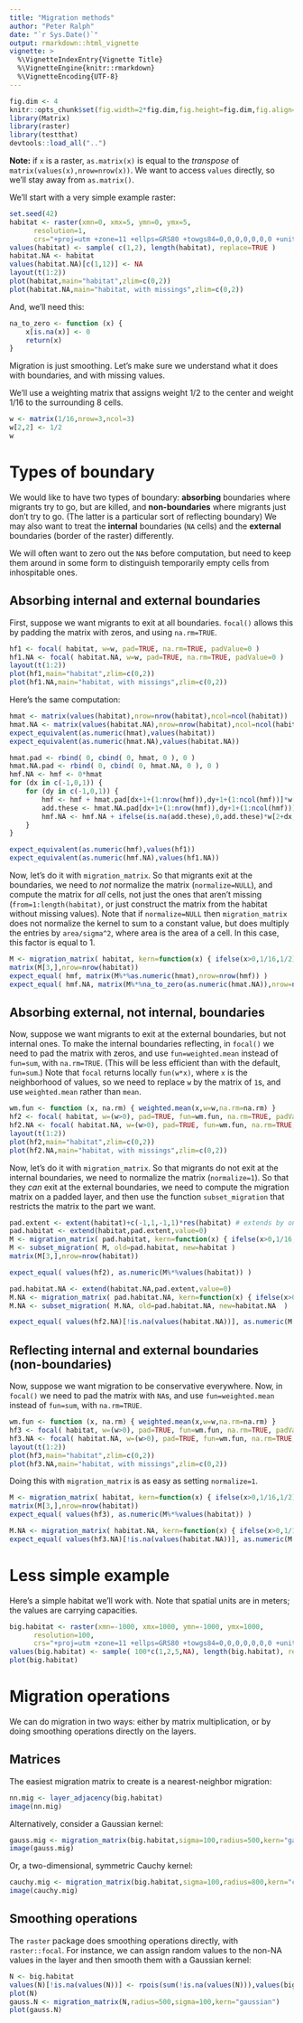 ```yaml
---
title: "Migration methods"
author: "Peter Ralph"
date: "`r Sys.Date()`"
output: rmarkdown::html_vignette
vignette: >
  %\VignetteIndexEntry{Vignette Title}
  %\VignetteEngine{knitr::rmarkdown}
  %\VignetteEncoding{UTF-8}
---
```



```r
fig.dim <- 4
knitr::opts_chunk$set(fig.width=2*fig.dim,fig.height=fig.dim,fig.align='center')
library(Matrix)
library(raster)
library(testthat)
devtools::load_all("..")
```

**Note:** 
if `x` is a raster, `as.matrix(x)` is equal to the *transpose* of `matrix(values(x),nrow=nrow(x))`.
We want to access `values` directly, so we'll stay away from `as.matrix()`.


We'll start with a very simple example raster:
```r
set.seed(42)
habitat <- raster(xmn=0, xmx=5, ymn=0, ymx=5, 
      resolution=1,
      crs="+proj=utm +zone=11 +ellps=GRS80 +towgs84=0,0,0,0,0,0,0 +units=m +no_defs")
values(habitat) <- sample( c(1,2), length(habitat), replace=TRUE )
habitat.NA <- habitat
values(habitat.NA)[c(1,12)] <- NA
layout(t(1:2))
plot(habitat,main="habitat",zlim=c(0,2))
plot(habitat.NA,main="habitat, with missings",zlim=c(0,2))
```

And, we'll need this:
```r
na_to_zero <- function (x) {
    x[is.na(x)] <- 0
    return(x)
}
```

Migration is just smoothing.
Let's make sure we understand what it does with boundaries,
and with missing values.

We'll use a weighting matrix that assigns weight $1/2$ to the center and weight $1/16$
to the surrounding 8 cells.
```r
w <- matrix(1/16,nrow=3,ncol=3)
w[2,2] <- 1/2
w
```

Types of boundary
=================

We would like to have two types of boundary:
**absorbing** boundaries where migrants try to go, but are killed,
and **non-boundaries** where migrants just don't try to go.
(The latter is a particular sort of reflecting boundary)
We may also want to treat the **internal** boundaries (`NA` cells)
and the **external** boundaries (border of the raster)
differently.

We will often want to zero out the `NA`s before computation,
but need to keep them around in some form to distinguish temporarily empty cells
from inhospitable ones.


Absorbing internal and external boundaries
------------------------------------------

First, suppose we want migrants to exit at all boundaries.
`focal()` allows this by padding the matrix with zeros,
and using `na.rm=TRUE`.
```r
hf1 <- focal( habitat, w=w, pad=TRUE, na.rm=TRUE, padValue=0 )
hf1.NA <- focal( habitat.NA, w=w, pad=TRUE, na.rm=TRUE, padValue=0 )
layout(t(1:2))
plot(hf1,main="habitat",zlim=c(0,2))
plot(hf1.NA,main="habitat, with missings",zlim=c(0,2))
```

Here's the same computation:
```r
hmat <- matrix(values(habitat),nrow=nrow(habitat),ncol=ncol(habitat))
hmat.NA <- matrix(values(habitat.NA),nrow=nrow(habitat),ncol=ncol(habitat))
expect_equivalent(as.numeric(hmat),values(habitat))
expect_equivalent(as.numeric(hmat.NA),values(habitat.NA))

hmat.pad <- rbind( 0, cbind( 0, hmat, 0 ), 0 )
hmat.NA.pad <- rbind( 0, cbind( 0, hmat.NA, 0 ), 0 )
hmf.NA <- hmf <- 0*hmat
for (dx in c(-1,0,1)) { 
    for (dy in c(-1,0,1)) {
        hmf <- hmf + hmat.pad[dx+1+(1:nrow(hmf)),dy+1+(1:ncol(hmf))]*w[2+dx,2+dy]
        add.these <- hmat.NA.pad[dx+1+(1:nrow(hmf)),dy+1+(1:ncol(hmf))]
        hmf.NA <- hmf.NA + ifelse(is.na(add.these),0,add.these)*w[2+dx,2+dy]
    }
}

expect_equivalent(as.numeric(hmf),values(hf1))
expect_equivalent(as.numeric(hmf.NA),values(hf1.NA))
```

Now, let's do it with `migration_matrix`.
So that migrants exit at the boundaries, we need to *not* normalize the matrix (`normalize=NULL`),
and compute the matrix for *all* cells, not just the ones that aren't missing 
(`from=1:length(habitat)`, or just construct the matrix from the habitat without missing values).
Note that if `normalize=NULL` then `migration_matrix` does not normalize the kernel to sum to a constant value,
but does multiply the entries by `area/sigma^2`, where area is the area of a cell.
In this case, this factor is equal to 1.
```r
M <- migration_matrix( habitat, kern=function(x) { ifelse(x>0,1/16,1/2) }, sigma=1, radius=1, normalize=NULL )
matrix(M[3,],nrow=nrow(habitat))
expect_equal( hmf, matrix(M%*%as.numeric(hmat),nrow=nrow(hmf)) )
expect_equal( hmf.NA, matrix(M%*%na_to_zero(as.numeric(hmat.NA)),nrow=nrow(hmf)) )
```

Absorbing external, not internal, boundaries
--------------------------------------------

Now, suppose we want migrants to exit at the external boundaries,
but not internal ones.
To make the internal boundaries reflecting,
in `focal()` we need to pad the matrix with zeros,
and use `fun=weighted.mean` instead of `fun=sum`, with `na.rm=TRUE`.
(This will be less efficient than with the default, `fun=sum`.)
Note that `focal` returns locally `fun(w*x)`, 
where `x` is the neighborhood of values,
so we need to replace `w` by the matrix of `1`s,
and use `weighted.mean` rather than `mean`.
```r
wm.fun <- function (x, na.rm) { weighted.mean(x,w=w,na.rm=na.rm) }
hf2 <- focal( habitat, w=(w>0), pad=TRUE, fun=wm.fun, na.rm=TRUE, padValue=0 )
hf2.NA <- focal( habitat.NA, w=(w>0), pad=TRUE, fun=wm.fun, na.rm=TRUE, padValue=0 )
layout(t(1:2))
plot(hf2,main="habitat",zlim=c(0,2))
plot(hf2.NA,main="habitat, with missings",zlim=c(0,2))
```

Now, let's do it with `migration_matrix`.
So that migrants do not exit at the internal boundaries, 
we need to normalize the matrix (`normalize=1`).
So that they *can* exit at the external boundaries,
we need to compute the migration matrix on a padded layer,
and then use the function `subset_migration` that restricts the
matrix to the part we want.
```r
pad.extent <- extent(habitat)+c(-1,1,-1,1)*res(habitat) # extends by one cell
pad.habitat <- extend(habitat,pad.extent,value=0)
M <- migration_matrix( pad.habitat, kern=function(x) { ifelse(x>0,1/16,1/2) }, sigma=1, radius=1, normalize=1 )
M <- subset_migration( M, old=pad.habitat, new=habitat )
matrix(M[3,],nrow=nrow(habitat))

expect_equal( values(hf2), as.numeric(M%*%values(habitat)) )

pad.habitat.NA <- extend(habitat.NA,pad.extent,value=0)
M.NA <- migration_matrix( pad.habitat.NA, kern=function(x) { ifelse(x>0,1/16,1/2) }, sigma=1, radius=1, normalize=1 )
M.NA <- subset_migration( M.NA, old=pad.habitat.NA, new=habitat.NA  )

expect_equal( values(hf2.NA)[!is.na(values(habitat.NA))], as.numeric(M.NA%*%(values(habitat.NA)[!is.na(values(habitat.NA))])) )
```



Reflecting internal and external boundaries (non-boundaries)
-----------------------------------------------------------

Now, suppose we want migration to be conservative everywhere.
Now, in `focal()` we need to pad the matrix with `NA`s,
and use `fun=weighted.mean` instead of `fun=sum`, with `na.rm=TRUE`.
```r
wm.fun <- function (x, na.rm) { weighted.mean(x,w=w,na.rm=na.rm) }
hf3 <- focal( habitat, w=(w>0), pad=TRUE, fun=wm.fun, na.rm=TRUE, padValue=NA )
hf3.NA <- focal( habitat.NA, w=(w>0), pad=TRUE, fun=wm.fun, na.rm=TRUE, padValue=NA )
layout(t(1:2))
plot(hf3,main="habitat",zlim=c(0,2))
plot(hf3.NA,main="habitat, with missings",zlim=c(0,2))
```

Doing this with `migration_matrix` is as easy as setting `normalize=1`.
```r
M <- migration_matrix( habitat, kern=function(x) { ifelse(x>0,1/16,1/2) }, sigma=1, radius=1, normalize=1 )
matrix(M[3,],nrow=nrow(habitat))
expect_equal( values(hf3), as.numeric(M%*%values(habitat)) )

M.NA <- migration_matrix( habitat.NA, kern=function(x) { ifelse(x>0,1/16,1/2) }, sigma=1, radius=1, normalize=1 )
expect_equal( values(hf3.NA)[!is.na(values(habitat.NA))], as.numeric(M.NA%*%(values(habitat.NA)[!is.na(values(habitat.NA))])) )
```




Less simple example
===================

Here's a simple habitat we'll work with.
Note that spatial units are in meters; the values are carrying capacities.
```r
big.habitat <- raster(xmn=-1000, xmx=1000, ymn=-1000, ymx=1000, 
      resolution=100,
      crs="+proj=utm +zone=11 +ellps=GRS80 +towgs84=0,0,0,0,0,0,0 +units=m +no_defs")
values(big.habitat) <- sample( 100*c(1,2,5,NA), length(big.habitat), replace=TRUE )
plot(big.habitat)
```


Migration operations
====================

We can do migration in two ways:
either by matrix multiplication,
or by doing smoothing operations directly on the layers.


Matrices
--------

The easiest migration matrix to create is a nearest-neighbor migration:
```r
nn.mig <- layer_adjacency(big.habitat)
image(nn.mig)
```

Alternatively, consider a Gaussian kernel:
```r
gauss.mig <- migration_matrix(big.habitat,sigma=100,radius=500,kern="gaussian")
image(gauss.mig)
```

Or, a two-dimensional, symmetric Cauchy kernel:
```r
cauchy.mig <- migration_matrix(big.habitat,sigma=100,radius=800,kern="cauchy")
image(cauchy.mig)
```


Smoothing operations
--------------------

The `raster` package does smoothing operations directly, with `raster::focal`.
For instance, we can assign random values to the non-NA values in the layer
and then smooth them with a Gaussian kernel:
```r
N <- big.habitat
values(N)[!is.na(values(N))] <- rpois(sum(!is.na(values(N))),values(big.habitat)[!is.na(values(N))])
plot(N)
gauss.N <- migration_matrix(N,radius=500,sigma=100,kern="gaussian")
plot(gauss.N)
```
